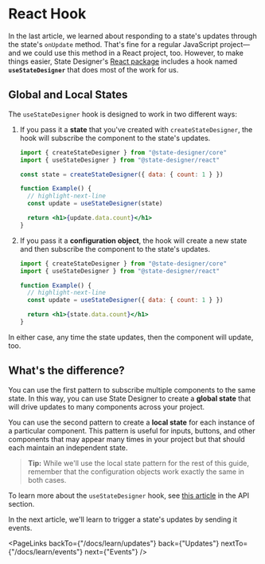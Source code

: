 # React Hook

In the last article, we learned about responding to a state's updates through the state's `onUpdate` method. That's fine for a regular JavaScript project—and we could use this method in a React project, too. However, to make things easier, State Designer's [React package](/docs/usage/react) includes a hook named <b>`useStateDesigner`</b> that does most of the work for us.

## Global and Local States

The `useStateDesigner` hook is designed to work in two different ways:

1.  If you pass it a **state** that you've created with `createStateDesigner`, the hook will subscribe the component to the state's updates.

    ```jsx
    import { createStateDesigner } from "@state-designer/core"
    import { useStateDesigner } from "@state-designer/react"

    const state = createStateDesigner({ data: { count: 1 } })

    function Example() {
      // highlight-next-line
      const update = useStateDesigner(state)

      return <h1>{update.data.count}</h1>
    }
    ```

2.  If you pass it a **configuration object**, the hook will create a new state and then subscribe the component to the state's updates.

    ```jsx
    import { createStateDesigner } from "@state-designer/core"
    import { useStateDesigner } from "@state-designer/react"

    function Example() {
      // highlight-next-line
      const update = useStateDesigner({ data: { count: 1 } })

      return <h1>{state.data.count}</h1>
    }
    ```

In either case, any time the state updates, then the component will update, too.

## What's the difference?

You can use the first pattern to subscribe multiple components to the same state. In this way, you can use State Designer to create a **global state** that will drive updates to many components across your project.

You can use the second pattern to create a **local state** for each instance of a particular component. This pattern is useful for inputs, buttons, and other components that may appear many times in your project but that should each maintain an independent state.

> **Tip:** While we'll use the local state pattern for the rest of this guide, remember that the configuration objects work exactly the same in both cases.

To learn more about the `useStateDesigner` hook, see [this article](/docs/api/useStateDesigner) in the API section.

In the next article, we'll learn to trigger a state's updates by sending it events.

<PageLinks
  backTo={"/docs/learn/updates"}
  back={"Updates"}
  nextTo={"/docs/learn/events"}
  next={"Events"}
/>

